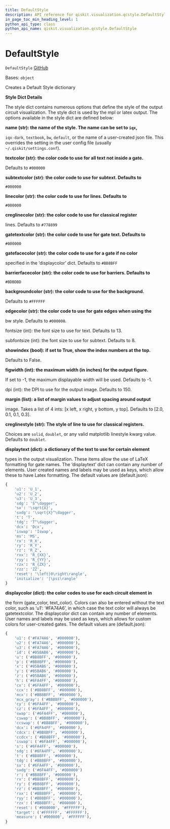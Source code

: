 ```yaml
---
title: DefaultStyle
description: API reference for qiskit.visualization.qcstyle.DefaultStyle
in_page_toc_min_heading_level: 1
python_api_type: class
python_api_name: qiskit.visualization.qcstyle.DefaultStyle
---
```


# DefaultStyle

<span id="qiskit.visualization.qcstyle.DefaultStyle" />

`DefaultStyle` [GitHub](https://github.com/qiskit/qiskit/tree/stable/0.21/qiskit/visualization/qcstyle.py "view source code")

Bases: `object`

Creates a Default Style dictionary

**Style Dict Details**

The style dict contains numerous options that define the style of the output circuit visualization. The style dict is used by the mpl or latex output. The options available in the style dict are defined below:

**name (str): the name of the style. The name can be set to `iqx`,**

`iqx-dark`, `textbook`, `bw`, `default`, or the name of a user-created json file. This overrides the setting in the user config file (usually `~/.qiskit/settings.conf`).

**textcolor (str): the color code to use for all text not inside a gate.**

Defaults to `#000000`

**subtextcolor (str): the color code to use for subtext. Defaults to**

`#000000`

**linecolor (str): the color code to use for lines. Defaults to**

`#000000`

**creglinecolor (str): the color code to use for classical register**

lines. Defaults to `#778899`

**gatetextcolor (str): the color code to use for gate text. Defaults to**

`#000000`

**gatefacecolor (str): the color code to use for a gate if no color**

specified in the ‘displaycolor’ dict. Defaults to `#BB8BFF`

**barrierfacecolor (str): the color code to use for barriers. Defaults to**

`#BDBDBD`

**backgroundcolor (str): the color code to use for the background.**

Defaults to `#FFFFFF`

**edgecolor (str): the color code to use for gate edges when using the**

bw style. Defaults to `#000000`.

fontsize (int): the font size to use for text. Defaults to 13.

subfontsize (int): the font size to use for subtext. Defaults to 8.

**showindex (bool): if set to True, show the index numbers at the top.**

Defaults to False.

**figwidth (int): the maximum width (in inches) for the output figure.**

If set to -1, the maximum displayable width will be used. Defaults to -1.

dpi (int): the DPI to use for the output image. Defaults to 150.

**margin (list): a list of margin values to adjust spacing around output**

image. Takes a list of 4 ints: \[x left, x right, y bottom, y top]. Defaults to \[2.0, 0.1, 0.1, 0.3].

**creglinestyle (str): The style of line to use for classical registers.**

Choices are `solid`, `doublet`, or any valid matplotlib linestyle kwarg value. Defaults to `doublet`.

**displaytext (dict): a dictionary of the text to use for certain element**

types in the output visualization. These items allow the use of LaTeX formatting for gate names. The ‘displaytext’ dict can contain any number of elements. User created names and labels may be used as keys, which allow these to have Latex formatting. The default values are (default.json):

```python
{
    'u1': 'U_1',
    'u2': 'U_2',
    'u3': 'U_3',
    'sdg': 'S^\dagger',
    'sx': '\sqrt{X}',
    'sxdg': '\sqrt{X}^\dagger',
    't': 'T',
    'tdg': 'T^\dagger',
    'dcx': 'Dcx',
    'iswap': 'Iswap',
    'ms': 'MS',
    'rx': 'R_X',
    'ry': 'R_Y',
    'rz': 'R_Z',
    'rxx': 'R_{XX}',
    'ryy': 'R_{YY}',
    'rzx': 'R_{ZX}',
    'rzz': 'ZZ',
    'reset': '\left|0\right\rangle',
    'initialize': '|\psi\rangle'
}
```

**displaycolor (dict): the color codes to use for each circuit element in**

the form (gate\_color, text\_color). Colors can also be entered without the text color, such as ‘u1’: ‘#FA74A6’, in which case the text color will always be gatetextcolor. The displaycolor dict can contain any number of elements. User names and labels may be used as keys, which allows for custom colors for user-created gates. The default values are (default.json):

```python
{
    'u1': ('#FA74A6', '#000000'),
    'u2': ('#FA74A6', '#000000'),
    'u3': ('#FA74A6', '#000000'),
    'id': ('#05BAB6', '#000000'),
    'u': ('#BB8BFF', '#000000'),
    'p': ('#BB8BFF', '#000000'),
    'x': ('#05BAB6', '#000000'),
    'y': ('#05BAB6', '#000000'),
    'z': ('#05BAB6', '#000000'),
    'h': ('#6FA4FF', '#000000'),
    'cx': ('#6FA4FF', '#000000'),
    'ccx': ('#BB8BFF', '#000000'),
    'mcx': ('#BB8BFF', '#000000'),
    'mcx_gray': ('#BB8BFF', '#000000'),
    'cy': ('#6FA4FF', '#000000'),
    'cz': ('#6FA4FF', '#000000'),
    'swap': ('#6FA4FF', '#000000'),
    'cswap': ('#BB8BFF', '#000000'),
    'ccswap': ('#BB8BFF', '#000000'),
    'dcx': ('#6FA4FF', '#000000'),
    'cdcx': ('#BB8BFF', '#000000'),
    'ccdcx': ('#BB8BFF', '#000000'),
    'iswap': ('#6FA4FF', '#000000'),
    's': ('#6FA4FF', '#000000'),
    'sdg': ('#6FA4FF', '#000000'),
    't': ('#BB8BFF', '#000000'),
    'tdg': ('#BB8BFF', '#000000'),
    'sx': ('#6FA4FF', '#000000'),
    'sxdg': ('#6FA4FF', '#000000')
    'r': ('#BB8BFF', '#000000'),
    'rx': ('#BB8BFF', '#000000'),
    'ry': ('#BB8BFF', '#000000'),
    'rz': ('#BB8BFF', '#000000'),
    'rxx': ('#BB8BFF', '#000000'),
    'ryy': ('#BB8BFF', '#000000'),
    'rzx': ('#BB8BFF', '#000000'),
    'reset': ('#000000', '#FFFFFF'),
    'target': ('#FFFFFF', '#FFFFFF'),
    'measure': ('#000000', '#FFFFFF'),
}
```

